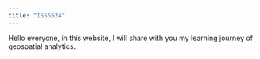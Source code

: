 ```yaml
---
title: "ISSS624"
---
```


Hello everyone, in this website, I will share with you my learning journey of geospatial analytics.

